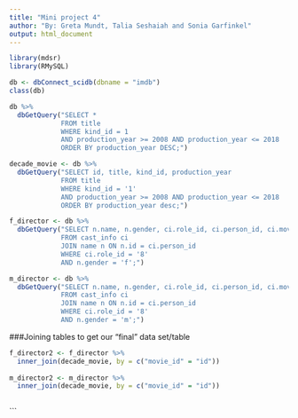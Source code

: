```yaml
---
title: "Mini project 4"
author: "By: Greta Mundt, Talia Seshaiah and Sonia Garfinkel"
output: html_document
---
```


```r
library(mdsr)
library(RMySQL)
```

```r
db <- dbConnect_scidb(dbname = "imdb")
class(db)
```

```r
db %>%
  dbGetQuery("SELECT *
             FROM title
             WHERE kind_id = 1
             AND production_year >= 2008 AND production_year <= 2018
             ORDER BY production_year DESC;")

```


```r
decade_movie <- db %>% 
  dbGetQuery("SELECT id, title, kind_id, production_year
             FROM title
             WHERE kind_id = '1'
             AND production_year >= 2008 AND production_year <= 2018
             ORDER BY production_year desc;")

f_director <- db %>%
  dbGetQuery("SELECT n.name, n.gender, ci.role_id, ci.person_id, ci.movie_id
             FROM cast_info ci
             JOIN name n ON n.id = ci.person_id
             WHERE ci.role_id = '8'
             AND n.gender = 'f';")

m_director <- db %>%
  dbGetQuery("SELECT n.name, n.gender, ci.role_id, ci.person_id, ci.movie_id
             FROM cast_info ci
             JOIN name n ON n.id = ci.person_id
             WHERE ci.role_id = '8'
             AND n.gender = 'm';")
```


###Joining tables to get our "final" data set/table
```r
f_director2 <- f_director %>%
  inner_join(decade_movie, by = c("movie_id" = "id"))
 
m_director2 <- m_director %>%
  inner_join(decade_movie, by = c("movie_id" = "id"))
  
```




```
